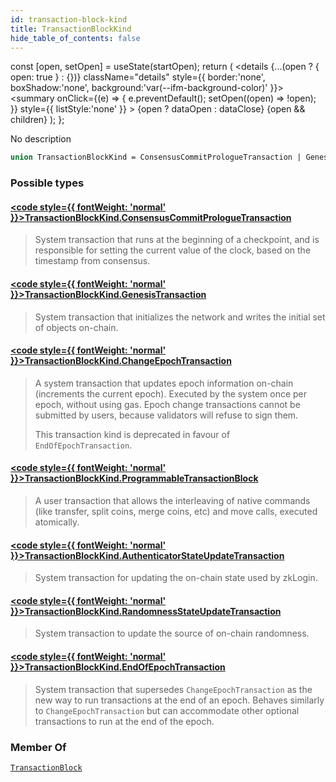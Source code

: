 ```yaml
---
id: transaction-block-kind
title: TransactionBlockKind
hide_table_of_contents: false
---
```









  const [open, setOpen] = useState(startOpen);
  return (
    <details {...(open ? { open: true } : {})} className="details" style={{ border:'none', boxShadow:'none', background:'var(--ifm-background-color)' }}>
      <summary
        onClick={(e) => {
          e.preventDefault();
          setOpen((open) => !open);
        }}
        style={{ listStyle:'none' }}
      >
      {open ? dataOpen : dataClose}
      </summary>
      {open && children}
    </details>
  );
};








No description


```graphql
union TransactionBlockKind = ConsensusCommitPrologueTransaction | GenesisTransaction | ChangeEpochTransaction | ProgrammableTransactionBlock | AuthenticatorStateUpdateTransaction | RandomnessStateUpdateTransaction | EndOfEpochTransaction
```




### Possible types

#### [<code style={{ fontWeight: 'normal' }}>TransactionBlockKind.<b>ConsensusCommitPrologueTransaction</b></code>](/references/sui-api/graphql/reference/objects/consensus-commit-prologue-transaction) <Badge class="badge badge--secondary" text="object"/> 
> 
> 
> System transaction that runs at the beginning of a checkpoint, and is responsible for setting
> the current value of the clock, based on the timestamp from consensus.
> 

#### [<code style={{ fontWeight: 'normal' }}>TransactionBlockKind.<b>GenesisTransaction</b></code>](/references/sui-api/graphql/reference/objects/genesis-transaction) <Badge class="badge badge--secondary" text="object"/> 
> 
> 
> System transaction that initializes the network and writes the initial set of objects on-chain.
> 

#### [<code style={{ fontWeight: 'normal' }}>TransactionBlockKind.<b>ChangeEpochTransaction</b></code>](/references/sui-api/graphql/reference/objects/change-epoch-transaction) <Badge class="badge badge--secondary" text="object"/> 
> 
> 
> A system transaction that updates epoch information on-chain (increments the current epoch).
> Executed by the system once per epoch, without using gas. Epoch change transactions cannot be
> submitted by users, because validators will refuse to sign them.
> 
> This transaction kind is deprecated in favour of `EndOfEpochTransaction`.
> 

#### [<code style={{ fontWeight: 'normal' }}>TransactionBlockKind.<b>ProgrammableTransactionBlock</b></code>](/references/sui-api/graphql/reference/objects/programmable-transaction-block) <Badge class="badge badge--secondary" text="object"/> 
> 
> 
> A user transaction that allows the interleaving of native commands (like transfer, split coins,
> merge coins, etc) and move calls, executed atomically.
> 

#### [<code style={{ fontWeight: 'normal' }}>TransactionBlockKind.<b>AuthenticatorStateUpdateTransaction</b></code>](/references/sui-api/graphql/reference/objects/authenticator-state-update-transaction) <Badge class="badge badge--secondary" text="object"/> 
> 
> 
> System transaction for updating the on-chain state used by zkLogin.
> 

#### [<code style={{ fontWeight: 'normal' }}>TransactionBlockKind.<b>RandomnessStateUpdateTransaction</b></code>](/references/sui-api/graphql/reference/objects/randomness-state-update-transaction) <Badge class="badge badge--secondary" text="object"/> 
> 
> 
> System transaction to update the source of on-chain randomness.
> 

#### [<code style={{ fontWeight: 'normal' }}>TransactionBlockKind.<b>EndOfEpochTransaction</b></code>](/references/sui-api/graphql/reference/objects/end-of-epoch-transaction) <Badge class="badge badge--secondary" text="object"/> 
> 
> 
> System transaction that supersedes `ChangeEpochTransaction` as the new way to run transactions
> at the end of an epoch. Behaves similarly to `ChangeEpochTransaction` but can accommodate other
> optional transactions to run at the end of the epoch.
> 



### Member Of

[`TransactionBlock`](/references/sui-api/graphql/reference/objects/transaction-block)  <Badge class="badge badge--secondary" text="object"/>

